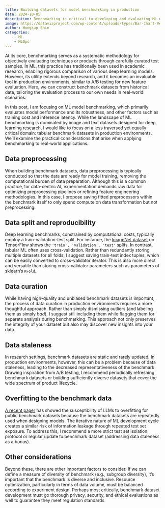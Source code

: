 ```yaml
---
title: Building datasets for model benchmarking in production
date: 2024-10-05
description: Benchmarking is critical to developing and evaluating ML models in both research and development settings. In production, we can use benchmarking to evaluate new features on historic data, similar to A/B testing. In this post, I discuss practical considerations when building custom benchmark datasets for ML models in production.
image: https://datavizproject.com/wp-content/uploads/types/Bar-Chart-Vertical.png
author: Hongsup Shin
categories: 
    - ML
    - MLOps
---
```


At its core, benchmarking serves as a systematic methodology for objectively evaluating techniques or products through carefully curated test samples. In ML, this practice has traditionally been used in academic research, enabling rigorous comparison of various deep learning models. However, its utility extends beyond research, and it becomes an invaluable tool in production environments, similar to A/B testing for new feature evaluation. Here, we can construct benchmark datasets from historical data, tailoring the evaluation process to our own needs in real-world scenarios.

In this post, I am focusing on ML model benchmarking, which primarily evaluates model performance and its robustness, and other factors such as training cost and inference latency. While the landscape of ML benchmarking is dominated by image and text datasets designed for deep learning research, I would like to focus on a less traversed yet equally critical domain: tabular benchmark datasets in production environments. We'll examine the practical considerations that arise when applying benchmarking to real-world applications.

## Data preprocessing

When building benchmark datasets, data preprocessing is typically conducted so that the data are ready for model training, removing the computational burden of data preparation. Although this is a common practice, for data-centric AI, experimentation demands raw data for optimizing preprocessing pipelines or refining feature engineering methodologies. In this case, I propose saving fitted preprocessors within the benchmark itself to only spend compute on data transformation but not preprocessing.

## Data split and reproducibility

Deep learning benchmarks, constrained by computational costs, typically employ a train-validation-test split. For instance, the [ImageNet dataset](https://www.tensorflow.org/datasets/catalog/imagenet2012) on TensorFlow shows the `'train', 'validation', 'test'` splits. In contrast, tabular ML often uses cross-validation. Rather than redundantly storing multiple datasets for all folds, I suggest saving train-test index tuples, which can be easily converted to cross-validator iterator. This is also more direct and versatile than storing cross-validator parameters such as parameters of sklearn's `KFold`.

## Data curation

While having high-quality and unbiased benchmark datasets is important, the process of data curation in production environments requires a more thoughtful approach. Rather than simply dismissing outliers (and labeling them as simply *bad*), I suggest still including them while flagging them for separate analysis during benchmarking. This approach not only preserves the integrity of your dataset but also may discover new insights into your data.

## Data staleness

In research settings, benchmark datasets are static and rarely updated. In production environments, however, this can be a problem because of data staleness, leading to the decreased representativeness of the benchmark. Drawing inspiration from A/B testing, I recommend periodically refreshing benchmark datasets or building sufficiently diverse datasets that cover the wide spectrum of product lifecycle.

## Overfitting to the benchmark data

[A recent paper](https://arxiv.org/abs/2405.00332) has showed the susceptibility of LLMs to overfitting for public benchmark datasets because the benchmark datasets are repeatedly used when designing models. The iterative nature of ML development cycle creates a similar risk of information leakage through repeated test set exposure. To address this, I recommend a more strict test set isolation protocol or regular update to benchmark dataset (addressing data staleness as a bonus).

## Other considerations

Beyond these, there are other important factors to consider. If we can define a measure of diversity of benchmark (e.g., subgroup diversity), it's important that the benchmark is diverse and inclusive. Resource optimization, particularly in terms of data volume, must be balanced according to experiment design. Perhaps most critically, benchmark dataset development must go thorough privacy, security, and ethical evaluations as well to guarantee they meet regulation standards.
